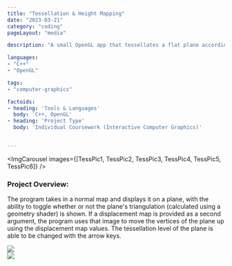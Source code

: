 ```yaml
---
title: "Tessellation & Height Mapping"
date: "2023-03-21"
category: "coding"
pageLayout: "media"

description: "A small OpenGL app that tessellates a flat plane according to a displacement map."

languages:
- "C++"
- "OpenGL"

tags:
- "computer-graphics"

factoids: 
- heading: 'Tools & Languages'
  body: 'C++, OpenGL'
- heading: 'Project Type'
  body: 'Individual Coursework (Interactive Computer Graphics)'


---
```




<ImgCarousel images={[TessPic1, TessPic2, TessPic3, TessPic4, TessPic5, TessPic6]} />

<ProseWrapper>

### Project Overview:

The program takes in a normal map and displays it on a plane, with the ability to toggle whether or not the plane's triangulation (calculated using a geometry shader) is shown. If a displacement map is provided as a second argument, the program uses that image to move the vertices of the plane up using the displacement map values. The tessellation level of the plane is able to be changed with the arrow keys.


</ProseWrapper>


<div className="mx-auto grid mt-8 grid-cols-2">
<div className="mx-auto">
<img src={TessHeight} />
</div>

<div className="mx-auto">
<img src={TessNormal} />
</div>
</div>